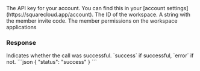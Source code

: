 <ParamField header="Authorization" type="string" placeholder="API KEY" required>
  The API key for your account. You can find this in your [account settings](https://squarecloud.app/account).
</ParamField>

<ParamField body="workspaceId" type="string" placeholder="Workspace Id">
  The ID of the workspace.
</ParamField>

<ParamField body="code" type="string" placeholder="Invite code">
  A string with the member invite code.
</ParamField>

<ParamField body="group" type="string" placeholder="Permission name">
  The member permissions on the workspace applications
</ParamField>

### Response

<ResponseField name="status" type="string">
  Indicates whether the call was successful. `success` if successful, `error` if not.
</ResponseField>

<ResponseExample>
  ```json
  {
    "status": "success"
  }
  ```
</ResponseExample>
